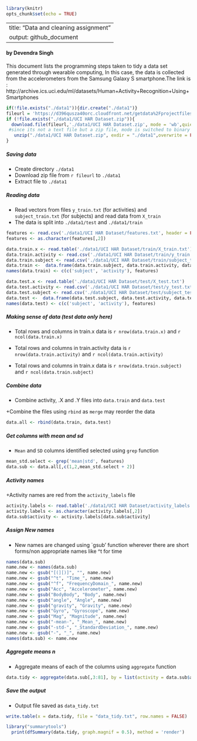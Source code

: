 
```{r setup, include=FALSE}
library(knitr)
opts_chunk$set(echo = TRUE)
```

---
title: "Data and cleaning assignment"
output: github_document
---

#### **by Devendra Singh**

This document lists the programming steps taken to tidy a data set generated through wearable computing, In this case, the data is collected from the accelerometers from the Samsung Galaxy S smartphone.The link is : http://archive.ics.uci.edu/ml/datasets/Human+Activity+Recognition+Using+Smartphones

```{r , echo=FALSE}
if(!file.exists("./data1")){dir.create("./data1")}
fileurl = 'https://d396qusza40orc.cloudfront.net/getdata%2Fprojectfiles%2FUCI%20HAR%20Dataset.zip'
if (!file.exists("./data1/UCI HAR Dataset.zip")){
  download.file(fileurl,'./data1/UCI HAR Dataset.zip', mode = 'wb',quiet = FALSE,cacheOK = FALSE)
 #since its not a text file but a zip file, mode is switched to binary
   unzip("./data1/UCI HAR Dataset.zip", exdir = "./data1",overwrite = FALSE)
}
```

##### **Saving data**

+ Create directory `./data1`  
+ Download zip file from `r fileurl` to `./data1`    
+ Extract file to `./data1` 

##### **Reading data**

+ Read vectors from files `y_train.txt` (for activities) and   `subject_train.txt` (for subjects) and read data from `X_train`  
+ The data is split into `./data1/test`  and `./data1/train`  

```{r include=FALSE}
features <- read.csv('./data1/UCI HAR Dataset/features.txt', header = FALSE, sep = ' ')
features <- as.character(features[,2])

data.train.x <- read.table('./data1/UCI HAR Dataset/train/X_train.txt')
data.train.activity <- read.csv('./data1/UCI HAR Dataset/train/y_train.txt', header = FALSE, sep = ' ')
data.train.subject <- read.csv('./data1/UCI HAR Dataset/train/subject_train.txt',header = FALSE, sep = ' ')
data.train <-  data.frame(data.train.subject, data.train.activity, data.train.x)
names(data.train) <- c(c('subject', 'activity'), features)

data.test.x <- read.table('./data1/UCI HAR Dataset/test/X_test.txt')
data.test.activity <- read.csv('./data1/UCI HAR Dataset/test/y_test.txt', header = FALSE, sep = ' ')
data.test.subject <- read.csv('./data1/UCI HAR Dataset/test/subject_test.txt', header = FALSE, sep = ' ')
data.test <-  data.frame(data.test.subject, data.test.activity, data.test.x)
names(data.test) <- c(c('subject', 'activity'), features)

```

##### **Making sense of data (test data only here)**

+ Total rows and columns in train.x data is `r nrow(data.train.x)` and `r ncol(data.train.x)`

+ Total rows and columns in train.activity data is `r   nrow(data.train.activity)` and `r ncol(data.train.activity)`  

+ Total rows and columns in train.x data is `r nrow(data.train.subject)` and `r ncol(data.train.subject)`

##### **Combine data**

+ Combine activity, .X and .Y files into `data.train` and `data.test`

+Combine the files using `rbind` as `merge` may reorder the data  

```{r include=FALSE}
data.all <- rbind(data.train, data.test)

```

##### **Get columns with mean and sd**

+ `Mean` and `SD` columns identified selected using `grep` function

```{r include=FALSE}
mean_std.select <- grep('mean|std', features)
data.sub <- data.all[,c(1,2,mean_std.select + 2)]
```

##### **Activity names**

+Activity names are red from the `activity_labels` file

```{r include=FALSE}
activity.labels <- read.table('./data1/UCI HAR Dataset/activity_labels.txt', header = FALSE)
activity.labels <- as.character(activity.labels[,2])
data.sub$activity <- activity.labels[data.sub$activity]
```


##### **Assign New names**

+ New names are changed using `gsub' function wherever there are short forms/non appropriate names like ^t for time

```{r include=FALSE}
names(data.sub)
name.new <- names(data.sub)
name.new <- gsub("[(][)]", "", name.new)
name.new <- gsub("^t", "Time_", name.new)
name.new <- gsub("^f", "FrequencyDomain_", name.new)
name.new <- gsub("Acc", "Accelerometer", name.new)
name.new <- gsub("BodyBody", "Body", name.new)
name.new <- gsub("angle", "Angle", name.new)
name.new <- gsub("gravity", "Gravity", name.new)
name.new <- gsub("Gyro", "Gyroscope", name.new)
name.new <- gsub("Mag", "Magnitude", name.new)
name.new <- gsub("-mean-", "_Mean_", name.new)
name.new <- gsub("-std-", "_StandardDeviation_", name.new)
name.new <- gsub("-", "_", name.new)
names(data.sub) <- name.new
```

##### **Aggregate means n**

+ Aggregate means of each of the columns using `aggregate` function

```{r include=FALSE}
data.tidy <- aggregate(data.sub[,3:81], by = list(activity = data.sub$activity, subject = data.sub$subject),FUN = mean)
```

##### **Save the output**

+ Output file saved as `data_tidy.txt`

```{r include=FALSE}
write.table(x = data.tidy, file = "data_tidy.txt", row.names = FALSE)

```

```{r}
library("summarytools")
  print(dfSummary(data.tidy, graph.magnif = 0.5), method = 'render')


```

